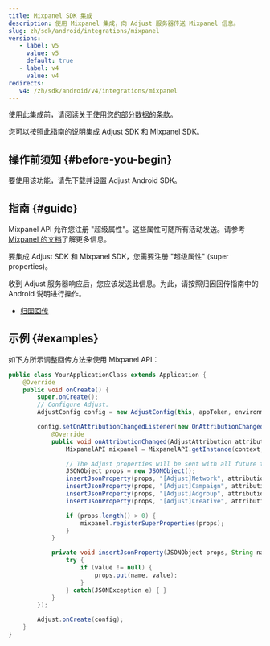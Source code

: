 ```yaml
---
title: Mixpanel SDK 集成
description: 使用 Mixpanel 集成，向 Adjust 服务器传送 Mixpanel 信息。
slug: zh/sdk/android/integrations/mixpanel
versions:
   - label: v5
     value: v5
     default: true
   - label: v4
     value: v4
redirects:
   v4: /zh/sdk/android/v4/integrations/mixpanel
---
```


使用此集成前，请阅读[关于使用您的部分数据的条款](https://github.com/adjust/sdks/blob/master/doc/attribution-data.md)。

您可以按照此指南的说明集成 Adjust SDK 和 Mixpanel SDK。

## 操作前须知 {#before-you-begin}

要使用该功能，请先下载并设置 Adjust Android SDK。

## 指南 {#guide}

Mixpanel API 允许您注册 "超级属性"。这些属性可随所有活动发送。请参考[Mixpanel 的文档](https://docs.mixpanel.com/docs/tracking/reference/android#super-properties)了解更多信息。

要集成 Adjust SDK 和 Mixpanel SDK，您需要注册 "超级属性" \(super properties\)。

收到 Adjust 服务器响应后，您应该发送此信息。为此，请按照归因回传指南中的 Android 说明进行操作。

-  [归因回传](https://help.adjust.com/zh/article/attribution-callbacks-android-sdk)

## 示例 {#examples}

如下方所示调整回传方法来使用 Mixpanel API：

<Tabs>
<Tab title="Java">

```java
public class YourApplicationClass extends Application {
    @Override
    public void onCreate() {
        super.onCreate();
        // Configure Adjust.
        AdjustConfig config = new AdjustConfig(this, appToken, environment);

        config.setOnAttributionChangedListener(new OnAttributionChangedListener() {
            @Override
            public void onAttributionChanged(AdjustAttribution attribution) {
                MixpanelAPI mixpanel = MixpanelAPI.getInstance(context, MIXPANEL_TOKEN);

                // The Adjust properties will be sent with all future track calls.
                JSONObject props = new JSONObject();
                insertJsonProperty(props, "[Adjust]Network", attribution.network);
                insertJsonProperty(props, "[Adjust]Campaign", attribution.campaign);
                insertJsonProperty(props, "[Adjust]Adgroup", attribution.adgroup);
                insertJsonProperty(props, "[Adjust]Creative", attribution.creative);

                if (props.length() > 0) {
                    mixpanel.registerSuperProperties(props);
                }
            }

            private void insertJsonProperty(JSONObject props, String name, String value) {
                try {
                    if (value != null) {
                        props.put(name, value);
                    }
                } catch(JSONException e) { }
            }
        });

        Adjust.onCreate(config);
    }
}
```

</Tab>
</Tabs>
